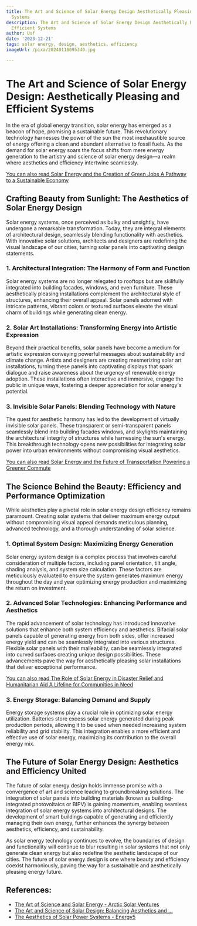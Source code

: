 ```yaml
---
title: The Art and Science of Solar Energy Design Aesthetically Pleasing and Efficient
  Systems
description: The Art and Science of Solar Energy Design Aesthetically Pleasing and
  Efficient Systems
author: Usf
date: '2023-12-21'
tags: solar energy, design, aesthetics, efficiency
imageUrl: /pixa/20240118095340.jpg

---
```

#  The Art and Science of Solar  Energy Design: Aesthetically Pleasing and Efficient Systems

In the era  of global energy transition, solar energy has emerged as a beacon  of  hope, promising a sustainable  future. This revolutionary technology harnesses  the power of the sun the most inexhaustible source of energy offering a clean and abundant alternative to fossil fuels. As the  demand for solar energy  soars the focus shifts from mere energy generation to the artistry and  science of solar energy design—a realm where aesthetics and efficiency intertwine seamlessly.

[You can also read Solar Energy and the Creation of Green Jobs A Pathway to a Sustainable Economy](Solar%20Energy%20and%20the%20Creation%20of%20Green%20Jobs%20A%20Pathway%20to%20a%20Sustainable%20Economy)


## Crafting Beauty from Sunlight: The Aesthetics of Solar Energy Design

Solar energy systems, once  perceived as bulky and unsightly, have undergone a remarkable transformation. Today, they are  integral elements  of architectural design, seamlessly blending functionality with aesthetics. With innovative solar solutions,  architects and designers are redefining  the visual landscape of our cities, turning solar panels into captivating design  statements.

### 1. Architectural  Integration: The Harmony of Form and Function

Solar energy systems are no longer relegated to rooftops but are skillfully integrated  into building facades, windows,  and even furniture. These aesthetically pleasing installations complement the architectural style of  structures,  enhancing their overall appeal. Solar panels adorned with intricate  patterns, vibrant colors or textured surfaces elevate the visual charm of buildings while generating clean energy.

### 2. Solar Art  Installations: Transforming Energy into Artistic Expression

Beyond their practical benefits, solar panels have become  a medium for artistic  expression conveying  powerful messages about sustainability and climate change.  Artists and designers are creating mesmerizing solar art  installations, turning these panels into captivating displays that spark dialogue and raise awareness about the urgency of renewable  energy adoption. These installations often interactive and immersive, engage the public  in unique ways, fostering a deeper appreciation  for solar energy's potential.

### 3. Invisible Solar Panels: Blending Technology with Nature

The  quest for aesthetic harmony has led to the development of virtually invisible solar  panels. These transparent or semi-transparent panels seamlessly blend into building facades windows, and skylights maintaining the architectural integrity  of structures while harnessing the sun's energy. This breakthrough technology opens new possibilities  for integrating solar power into  urban environments without compromising visual aesthetics.

[You can also read Solar Energy and the Future of Transportation Powering  a Greener Commute](Solar%20Energy%20and%20the%20Future%20of%20Transportation%20Powering%20a%20Greener%20Commute)


## The Science Behind  the Beauty: Efficiency and  Performance Optimization

While aesthetics play a  pivotal role in solar energy design efficiency remains paramount. Creating solar systems that deliver maximum energy output  without compromising visual appeal  demands meticulous planning, advanced technology, and a thorough understanding of solar science.

### 1. Optimal System Design: Maximizing  Energy Generation

Solar energy system design is  a complex process that involves  careful  consideration  of multiple factors, including panel orientation, tilt angle, shading analysis, and system size calculation. These factors are meticulously evaluated to  ensure the system generates maximum  energy throughout the day and year optimizing energy production and maximizing the return on investment.

### 2.  Advanced Solar Technologies: Enhancing Performance and Aesthetics

The rapid  advancement of solar technology  has introduced innovative solutions that enhance both system efficiency and aesthetics. Bifacial solar panels capable of generating energy from both sides, offer increased energy  yield and can  be seamlessly integrated into various  structures. Flexible solar panels with their malleability, can be seamlessly integrated into curved surfaces creating unique  design possibilities. These advancements pave the  way for aesthetically pleasing solar installations  that deliver exceptional performance.

[You can also read The  Role of Solar Energy in Disaster Relief and Humanitarian Aid A Lifeline for Communities in Need](The%20Role%20of%20Solar%20Energy%20in%20Disaster%20Relief%20and%20Humanitarian%20Aid%20A%20Lifeline%20for%20Communities%20in%20Need)


### 3. Energy Storage: Balancing Demand and Supply

Energy storage  systems play a crucial  role in optimizing solar energy utilization. Batteries store excess solar energy generated during peak production  periods, allowing it  to be used when needed increasing system reliability and grid stability. This integration enables a more efficient and effective use of solar energy, maximizing its contribution to the overall energy mix.

## The Future of Solar Energy Design: Aesthetics and  Efficiency United

The future of  solar energy design holds immense promise with a convergence of art and science leading to groundbreaking solutions. The integration of solar panels into building materials (known as building-integrated photovoltaics or BIPV) is gaining  momentum, enabling seamless integration of solar energy systems into architectural designs. The development of smart buildings  capable of generating and efficiently  managing their own energy, further enhances the synergy between aesthetics, efficiency, and sustainability.

As solar energy technology continues to evolve,  the  boundaries of  design  and functionality will continue to blur resulting in  solar systems that  not only generate  clean energy but also redefine the aesthetic landscape of our  cities. The future  of solar energy design is one where beauty and efficiency coexist harmoniously, paving the way for a sustainable and aesthetically pleasing energy future.

## References:
- [The Art of Science and Solar Energy - Arctic Solar Ventures](https://arcticsolarventures.com/2023/09/05/the-art-and-science-of-solar-energy-designing-a-sustainable-future-in-alaska/)
- [The Art and Science of Solar Design: Balancing Aesthetics and ...](https://www.illuminei.com/blog/the-art-and-science-of-solar-design-balancing-aesthetics-and-efficiency)
- [The Aesthetics of Solar Power Systems - Energy5](https://energy5.com/the-aesthetics-of-solar-power-systems)
